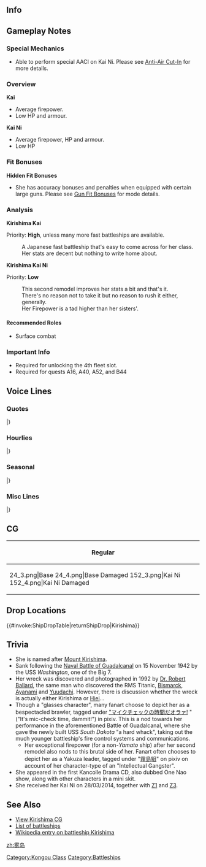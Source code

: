 ==Info==
{{KanmusuInfo|ID=024}}
{{KanmusuInfo|ID=024a}}
{{KanmusuInfo|ID=152}}

==Gameplay Notes==
===Special Mechanics===
* Able to perform special AACI on Kai Ni. Please see [[Anti-Air Cut-In]] for more details.

===Overview===
'''Kai'''
* Average firepower.
* Low HP and armour.

'''Kai Ni'''
* Average firepower, HP and armour.
* Low HP

===Fit Bonuses===
{{:{{BASEPAGENAME}}/Equipment Bonuses}}
{{clear}}

'''Hidden Fit Bonuses'''
* She has accuracy bonuses and penalties when equipped with certain large guns. Please see [[Gun Fit Bonuses]] for mode details.

===Analysis===
'''Kirishima Kai'''

Priority: '''High''', unless many more fast battleships are available.

:A Japanese fast battleship that's easy to come across for her class.
:Her stats are decent but nothing to write home about.



'''Kirishima Kai Ni'''

Priority: '''Low'''

:This second remodel improves her stats a bit and that's it.
:There's no reason not to take it but no reason to rush it either, generally.
:Her Firepower is a tad higher than her sisters'.


====Recommended Roles====
* Surface combat

===Important Info===
* Required for unlocking the 4th fleet slot.
* Required for quests A16, A40, A52, and B44

==Voice Lines==
===Quotes===
{{ShipquoteHeader}}
{{ShipquoteKai
|scenario = Introduction
|origin = マイク音量大丈夫？チェック、ワン、ツー…よし。はじめまして、私霧島です。
|translation = Is the mic volume ok? Check, one, two... alright. Nice to meet you, I'm Kirishima.
|audio = Kirishima-Introduction.ogg
}}
{{ShipquoteKai
|scenario = Library
|origin = 霧島です。姉妹艦の榛名には、頭脳は負けないわよ？
純国産高速戦艦として、奮戦するんだからっ！
現代の海自イージス艦にもその名は受け継がれたの。
|translation = I'm Kirishima. I won't lose to my sister ship Haruna in brains you know?
I'll fight hard as a genuine domestically built fast battleship!
My name has been passed down to an AEGIS ship in the current Self Defense Force.<ref>Referring to the [https://en.wikipedia.org/wiki/JDS_Kirishima JDS Kirishima].</ref>
|audio = Kirishima-Library.ogg
}}
{{ShipquoteKai
|scenario = Secretary 1
|origin = ご命令を、司令。
|translation = Your orders, Commander.
|audio = Kirishima-Secretary_1.ogg
}}
{{ShipquoteKai
|scenario = Secretary 2
|origin = さ、早くご命令を、司令。
|translation = Come on, hurry up and give me orders, Commander.
|audio = Kirishima-Secretary_2.ogg
}}
{{ShipquoteKai
|scenario = Secretary 3
|origin = そのー、何度もつつかれるのはなんでしょう。新たなコマンドなんでしょうか。
|translation = I wonder why you keep poking me. Is it a new command?
|audio = Kirishima-Secretary_3.ogg
}}
{{ShipquoteKai
|scenario = Secretary Idle
|kai = yes
|origin = マイクチェック、ワン、ツー。ワンツーワンツー、サン、シィー！…おわぁっ、やだ提督、いない間にチェックしておこうかと…
|translation = Mic check, one, two. One two, one two, three, four! ...Whoa, no, I thought I'd do some checks while you were away, Admiral...
|audio = Kirishima-Secretary_Idle.ogg
}}
{{ShipquoteKai
|scenario = Secretary (Married)
|origin = 司令の判断、さすがです。
|translation = As expected of your judgement, Commander.
|audio = Kirishima-Wedding_Line.ogg
}}
{{ShipquoteKai
|scenario = Secretary (Married)
|kai = yes
|origin = 司令、三式弾をお探しですか？んなぁぅっ、そんなところには搭載していませんし…！仕方ないですね、霧島も一緒にお探しします。
|translation = Are you looking for the Type 3 shells, Commander? Ngah, you won't find them loaded there...! It can't be helped then, I'll help you look.
|audio = KirishimaKai-Wedding_Line.mp3
}}
{{ShipquoteKai
|scenario = Wedding
|origin = 私の計算によると、戦いが終わったら、たぶん司令と私は、もしかすると、もしかすると…いえ、なんでもないの。
|translation = According to my calculations; once the fighting is over, the Commander and I can possibly... just... No, it's nothing.
|audio = Kirishima-Wedding.ogg
}}
{{ShipquoteKai
|scenario = Player's Score
|origin = 本部より電文です。
|translation = It's a telegram from headquarters.
|audio = Kirishima-Looking_At_Scores.ogg
}}
{{ShipquoteKai
|scenario = Joining the Fleet
|origin = 出撃よ！さて、どう出てくるかしら？
|translation = I'm sortieing! Now, where shall we go to?
|audio = Kirishima-Joining_A_Fleet.ogg
}}
{{ShipquoteKai
|scenario = Equipment 1
|origin = この強化により、霧島の戦闘力、向上しました。感謝しますね。<ref>Shared with Supply before Kai.</ref>
|translation = My fighting power has increased with this upgrade. I appreciate it.
|audio = Kirishima-Equipment_1.ogg
}}
{{ShipquoteKai
|scenario = Equipment 2
|origin = 私の想像以上の改造です。さすが司令、データ以上の方ですね。
|translation = This remodel has exceeded my expectations. As expected of you, Commander. You go beyond what the data suggests. 
|audio = Kirishima-Equipment_2.ogg
}}
{{ShipquoteKai
|scenario = Equipment 3
|origin = よくできました～
|translation = Good job~
|audio = Kirishima-Equipment_3.ogg
}}
{{ShipquoteKai
|scenario = Equipment 3
|kai2 = yes
|origin = ふむ、これはいいものですね。
|translation = Humph, this is something nice.
|audio = KirishimaKaiNi-Equipment_3.mp3
}}
{{ShipquoteKai
|scenario = Supply
|kai = yes
|origin = 充分かと。
|translation = Is this enough?
|audio = KirishimaKai-Supply.mp3
}}
{{ShipquoteKai
|scenario = Docking (Minor Damage)
|origin = 備えあれば、憂いなし、です。
|translation = Prepare for everything, worry about nothing.<ref>This is a Japanese proverb.</ref>
|audio = Kirishima-Docking_Minor.ogg
}}
{{ShipquoteKai
|scenario = Docking (Major Damage)
|origin = ベストタイミングでのドック入りです、さすがね。
|translation = As I predicted, this is the best timing to go into the docks.
|audio = Kirishima-Docking_Major.ogg
}}
{{ShipquoteKai
|scenario = Construction
|origin = 新しい艦船のお知らせです。
|translation = Just letting you know that there's a new warship.
|audio = Kirishima-Construction.ogg
}}
{{ShipquoteKai
|scenario = Returning from Sortie
|origin = 作戦完了、艦隊帰投します。戦果をご確認されますか？
|translation = Operation complete, the fleet has returned to port. Will you review the battle results?
|audio = Kirishima-Returning_From_Sortie.ogg
}}
{{ShipquoteKai
|scenario = Starting a Sortie
|origin = 霧島艦隊、出撃します。
|translation = Kirishima Fleet, sortieing.
|audio = Kirishima-Starting_A_Sortie.ogg
}}
{{ShipquoteKai
|scenario = Starting a Battle
|origin = さぁ、砲撃戦、開始するわよ～！
|translation = Now, let's commence shelling~!
|audio = Kirishima-Battle_Start.ogg
}}
{{ShipquoteKai
|scenario = Attack
|origin = 主砲、敵を追尾して！…撃て！
|translation = Main guns, track the enemy! ...Fire!
|audio = Kirishima-Attack.ogg
}}
{{ShipquoteKai
|scenario = Daytime Spotting/ Night Battle Attack
|origin = 距離、速度、よし！全門斉射！！
|translation = Range, speed, check! All guns fire!
|audio = Kirishima-Night_Attack.ogg
}}
{{ShipquoteKai
|scenario = Night Battle
|origin = 速度と火力…ふふ、夜戦開始よ！
|translation = Speed and firepower... Fufu, begin night battle!
|audio = Kirishima-Night_Battle.ogg
}}
{{ShipquoteKai
|scenario = MVP
|origin = 艦隊の頭脳と言われるように、頑張りますね。
|translation = I gave it my best to be called the "Brains of the Fleet".
|audio = Kirishima-MVP.ogg
}}
{{ShipquoteKai
|scenario = Minor Damage 1
|origin = はぁぁっ！
|translation = Haaah!
|audio = Kirishima-Minor_Damage_1.ogg
}}
{{ShipquoteKai
|scenario = Minor Damage 2
|origin = 痛った…そんな馬鹿な！
|translation = Ouch... No way!
|audio = Kirishima-Minor_Damage_2.ogg
}}
{{ShipquoteKai
|scenario = Major Damage
|origin = どうして…？私の戦況分析が…
|translation = Why...? My battle strategy is...
|audio = Kirishima-Major_Damage.ogg
}}
{{ShipquoteKai
|scenario = Sunk
|origin = 海の底は…意外に暖かい…の…ね…
|translation = The bottom of the sea is... surprisingly warm... huh...
|audio = Kirishima-Sunk.ogg
}}
|} <references/>

{{clear}}

===Hourlies===
{{ShipquoteHeader | type = hourly}}
{{ShipquoteKai
|scenario = 00:00 
|origin = マイクチェック、ワンツー。よし、マルマルマルマル。日付が更新されました。
|translation = Mic check, one two. Alright, 0000. The date has been updated.
|audio = Kirishima-00.ogg
}}
{{ShipquoteKai
|scenario = 01:00 
|origin = マルヒトマルマル。時報担当…これは、私霧島の得意とするところです。
|translation = 0100. Hourly announcements... are a specialty of mine.
|audio = Kirishima-01.ogg
}}
{{ShipquoteKai
|scenario = 02:00 
|origin = マルフタマルマル…っな…う、ば…あら？マイクの調子が…
|translation = 0200... Na... u, ba... Huh? The mic isn't working properly...
|audio = Kirishima-02.ogg
}}
{{ShipquoteKai
|scenario = 03:00 
|origin = マルサンマルマル。こんな深夜にマイクが壊れるなんて…あら？あ、直ってる？ちょっとー！これ、音声来てる？
|translation = 0300. For my mic to break in the middle of the night... Oh? Ah, you fixed it? Give it here! Can you hear me now?
|audio = Kirishima-03.ogg
}}
{{ShipquoteKai
|scenario = 04:00 
|origin = マルヨンマルマル。司令、マイク直りました！…司令？司令？寝てます…よね？
|translation = 0400. My mic is fixed, Commander! ...Commander? Commander? Are you... sleeping?
|audio = Kirishima-04.ogg
}}
{{ShipquoteKai
|scenario = 05:00 
|origin = マルゴーマルマル。さ、今日も張り切って参りましょう。あ、司令…ごめんなさい、起こしちゃいましたか？
|translation = 0500. Now, let's work hard today too. Ah, Commander... sorry, did I wake you?
|audio = Kirishima-05.ogg
}}
{{ShipquoteKai
|scenario = 06:00 
|origin = マルロクマルマル。朝です。爽やかな、朝ですっ！
|translation = 0600. It's morning. Such a refreshing morning!
|audio = Kirishima-06.ogg
}}
{{ShipquoteKai
|scenario = 07:00 
|origin = マルナナマルマル。司令、さぁ任務をお申し付けくださいっ！
|translation = 0700. Commander, please give me orders now!
|audio = Kirishima-07.ogg
}}
{{ShipquoteKai
|scenario = 08:00 
|origin = マルハチマルマル…し、司令？に、二度寝…でしょうか？
|translation = 0800... C-commander? A-are you... going back to sleep?
|audio = Kirishima-08.ogg
}}
{{ShipquoteKai
|scenario = 09:00 
|origin = マルキュウマルマル。司令？司令！起きてくださーいっ！！霧島困りますぅー！
|translation = 0900. Commander? Commander! Please wake up! You're giving me trouble!
|audio = Kirishima-09.ogg
}}
{{ShipquoteKai
|scenario = 10:00 
|origin = ヒトマルマルマル。時報始まって以来のピンチです。何気に軽く放置状態です！
|translation = 1000. The hourly announcements have been trouble since the start. It's because I've been treating them as something trivial!
|audio = Kirishima-10.ogg
}}
{{ShipquoteKai
|scenario = 11:00 
|origin = ヒトヒトマルマル。艦娘の皆さん、騒がないで。本日の任務は、午後からが本番です！
|translation = 1100. All you ship girls, stop making a fuss. Today's missions will be done in the afternoon!
|audio = Kirishima-11.ogg
}}
{{ShipquoteKai
|scenario = 12:00 
|origin = ヒトフタマルマル。お昼です…が、司令の休息は私、霧島がお守りします。
|translation = 1200. Lunch huh... Let me take care of your break time, Commander.
|audio = Kirishima-12.ogg
}}
{{ShipquoteKai
|scenario = 13:00 
|origin = ヒトサンマルマル。霧島、一人で昼食をいただきます。こ、これも…任務ですから…。
|translation = 1300. I'll be having lunch alone. Th-this is also... a mission...
|audio = Kirishima-13.ogg
}}
{{ShipquoteKai
|scenario = 14:00 
|origin = ヒトヨンマルマル。司令のお目覚めです。サポートは、この霧島にお任せください。
|translation = 1400. The Commander is waking up. Please leave the support to me.
|audio = Kirishima-14.ogg
}}
{{ShipquoteKai
|scenario = 15:00 
|origin = ヒトゴーマルマル。第二、第三、第四艦隊は、遠征に向かわれたしっ！
|translation = 1500. The 2nd, 3rd and 4th fleets have headed out on expeditions!
|audio = Kirishima-15.ogg
}}
{{ShipquoteKai
|scenario = 16:00 
|origin = ヒトロクマルマル。ドック、建造デッキ、不備はないわね？チェックして。
|translation = 1600. There's nothing wrong with the docks and construction decks? I'll check.
|audio = Kirishima-16.ogg
}}
{{ShipquoteKai
|scenario = 17:00 
|origin = ヒトナナマルマル。司令、ウィークリー任務も順調です。さすがですね！
|translation = 1700. Commander, the weekly missions are also coming along. Just as I predicted!
|audio = Kirishima-17.ogg
}}
{{ShipquoteKai
|scenario = 18:00 
|origin = ヒトハチマルマル…。あの娘、電気系統が弱いの？ガツン、て叩けばいいんじゃない？
|translation = 1800... That girl's electrical systems are a bit fragile huh? It just needs a nice hard smack right?<ref>Reference to USS South Dakota, where she suffered a serious power failure that rendered most of her radar, radio and guns inoperable during the [https://en.wikipedia.org/wiki/Naval_Battle_of_Guadalcanal#Second_Naval_Battle_of_Guadalcanal.2C_14.E2.80.9315_November Second Naval Battle of Guadacanal].</ref>
|audio = Kirishima-18.ogg
}}
{{ShipquoteKai
|scenario = 19:00 
|origin = ヒトキューマルマル。あら、すみません。霧島的には、理論的な考察を心掛けています。
|translation = 1900. Oh, excuse me. Personally I like to consider all the theoretical possibilities.
|audio = Kirishima-19.ogg
}}
{{ShipquoteKai
|scenario = 20:00 
|origin = フタマルマルマル。司令のサポートは、いつだってキッチリと霧島が致しますので！
|translation = 2000. I'm always ready to support you without fail, Commander!
|audio = Kirishima-20.ogg
}}
{{ShipquoteKai
|scenario = 21:00 
|origin = フタヒトマルマル。司令、そのー……分け目は、きっちりと…っ髪型の話じゃありませんって！
|translation = 2100. You need to... do this part properly, Commander... I wasn't talking about my hairstyle!<ref>She's making a pun because the word she uses "分け目" can be translated to "crisis" or "hair parting".</ref>
|audio = Kirishima-21.ogg
}}
{{ShipquoteKai
|scenario = 22:00 
|origin = フタフタマルマル。司令！？メガネを取ったら私、戦えませんっ！
|translation = 2200. Commander!? I can't fight if you take my glasses!
|audio = Kirishima-22.ogg
}}
{{ShipquoteKai
|scenario = 23:00 
|origin = フタサンマルマル。そろそろマイクチェックの時間ね。うふふっ♪
|translation = 2300. It's almost time to do the mic check. Ufufu~♪
|audio = Kirishima-23.ogg
}}
|} <references/>

{{clear}}

===Seasonal===
{{SeasonalHeaderOld}}
{{SeasonalQuote
|scenario = [[Seasonal/Valentine%27s_Day_2015|Valentine’s Day 2015]]
|origin = 甘さ良し、ほろ苦さ良し、包装良し！　よーし、大丈夫！　司令官、こちらを！
|translation = Sweetness, just right; bitterness; just right! Alright, all good! Here, Commander!
|audio = Kirishima_Valentine_Sec1.ogg
|notes = Secretary 1
}}
{{SeasonalQuote
|scenario = [[Seasonal/Valentine%27s_Day_2015|Valentine’s Day 2015]]
|origin = この私、霧島はチョコのように甘くはないわよ～？　狙い、よーし！　全門斉射！
|translation = I, Kirishima, am not as sweet as those chocolates you know? Target acquired! All guns fire!
|audio = Kirishima_Valentine_Atk.ogg
|notes = Attack
}}
{{SeasonalQuote
|scenario = [[Seasonal/White_Day_2015|White Day 2015]]
|origin =そうですね...チョコレートのお返しは、特に気にしないで下さい.ええ、特には...
|translation = Yeah.. I don’t mind getting a return gift for the chocolates. Eh, I don’t want anything in particular…
|audio = Kirishima_WhiteDay.ogg
|notes = 
}}
{{SeasonalQuote
|scenario = [[Seasonal/Second_Anniversary|2nd Anniversary]]
|origin = マイク音量大丈夫？チェック…ワン…ツー…よーし、二周年本当におめでとうございます！これからも…え？長い？
|translation = Is the mic volume OK? Check… One… Two… Alright, Congratulations on the 2nd anniversary! From now on… Eh? It’s too long?
|audio = 024_Kirishima_2ndAnniv.mp3
|notes = 
}}
{{SeasonalQuote
|scenario = [[Seasonal/Christmas_2015|Christmas 2015]]
|origin = さ、クリスマスパーティーの季節よ！パーティーの司会ではマイクが大事！もちろんマイクチェックしっかりお願いね。そう、大切です。よろしく頼みますね。
|translation = Now, it’s the time of year for a Christmas party! The mic is important to the host of the party! So please check the microphone properly. That’s right, it’s important. I’m counting on you.
|audio = Kirishima_Christmas_2015_Sec1.ogg
|notes =
}}
{{SeasonalQuote
|scenario = [[Seasonal/End_of_Year_2015|End of Year 2015]]
|origin = さぁ、師走の大掃除も張り切って行きましょう！箒、ようし！ちり取り、ようし！霧島、まずは掃き掃除から回ります！掃き掃除戦、ようい！始め！
|translation = Now, let’s get started with the December spring clean! Broom, check! Dustpan, check! I’ll start with the sweeping! Get ready! Go!
|audio = Kirishima_Year_End_2015_Sec1.ogg
|notes = 
}}
{{SeasonalQuote
|scenario = [[Seasonal/New_Year_2016|New Year 2016]]
|origin = 司令、謹賀新年、申し上げます。旧年は、大変お世話になりました。本年も、金剛型高速戦艦、どうぞよろしくお願いします。…あぁ、おみくじですか？ …末吉でした。
|translation = A very Happy New Year to you, Commander. Thank you for your care last year. Please keep taking care of the Kongou-class fast battleships this year… Ah, my fortune? …It was good luck.
|audio = Kirishima_New_Years_Day_2016.ogg
|notes = 
}}
{{SeasonalQuote
|scenario = [[Seasonal/Setsubun_2016|Setsubun 2016]]
|origin = さぁ、節分よー！今年の鬼役は誰かしら？…ふん、ふっ、成る程。よーし、射撃諸元よーし！お豆装填！節分砲撃戦、用意！てぇーっ！…ちっ、夾叉か…次弾装填！
|translation = Now, it’s Setsubun! Who is playing the Oni this year? …Hmmm, I see. Alright, ready firing solution! Beans loaded! Ready for Setsubun combat! Fireeee! …Tch, a straddle… Reload!
|audio = Kirishima_Setsubun_2016_Sec1.ogg
|notes = 
}}
{{SeasonalQuote
|scenario = [[Seasonal/Third_Anniversary|3rd Anniversary]]
|origin = マイク、音量大丈夫？チェック、ワン・ツー…よーし。本日はお日柄も良く、三周年本当におめでとうございます。これからも私たち…えぇ、なに、長い？
|translation = Is the mic volume alright? Check, one, two… Alright. I would like to offer my congratulations on the 3rd Anniversary on this wonderful day. From now on… Eh, what, it’s too long?
|audio = Kirishima_3rd_Anniversary_Sec1.mp3
|notes = 
}}
{{SeasonalQuote
|scenario = [[Seasonal/Saury_2016|Saury Festival 2016]]
|origin = お姉さま、如何な秋刀魚漁支援とはいえ、その装備は…。…探照灯だけをそんなに積んでも……。そうですね、随伴艦の水雷戦隊に見張り員の増員や、魚群探知機をお願いしましょう。
|translation = Even though you say you’re going to support the saury fishing, onee-sama; that equipment is… That’s right, let’s ask the accompanying torpedo squadron to increase the number of lookouts and bring fishfinders.
|audio = Kirishima_Sec1_Saury_2016.mp3
|notes = 
}}
{{SeasonalQuote
|scenario = [[Seasonal/Fourth_Anniversary|4th Anniversary]]
|origin = マイク音量大丈夫？チェック、ワン、ツー…ワン、ツー、ワン、ツー…よーし。…はぁー…本日はお日柄もよく、四周年本当におめでとうございます。これからも、私達金剛型高速戦艦を…えぇ？また、長い？
|translation = Is the mic volume alright? Check, one two… one, two, one, two… Alright. …*deep breath*… Today is a good day, my sincerest congratulations on the 4th Anniversary. We Kongou-class fast battleships hope you’ll continue to… Eh? It’s still too long? 
|audio = Kirishima_4th_Anniversary_Sec1_2017.mp3
|notes = 
}}
{{SeasonalQuote
|scenario = [[Seasonal/Fifth_Anniversary|5th Anniversary]]
|origin = マイク音量大丈夫？チェック、ワン、ツー。よし。ふぅ、はぁー、艦隊五周年、本当におめでとうございます！これからも一緒…えぇ、何、巻きで？
|translation = Is the mic volume alright? Check, one, two. Alright. *deep breath*, *exhale*,  A huge congratulations on the fleet’s 5th Anniversary! Please continue to… Eh, what, wrap it up?
|audio = Kirishima_5th_Anniversary_Sec1.mp3
|notes = 
}}
{{SeasonalQuote
|scenario = [[Seasonal/Late_Autumn_2018|Late Autumn 2018]]
|origin = 鎮守府祭りですか？そうなると、食べ物の屋台の充実が大切ですね？わかりました。霧島が、F作業で調達します。
|translation = Is it a Naval Base Festival? That means it's important that we keep the food stalls supplied right? I understand. I'll procure some food through some F-work.
|audio = Kirishima_Late_Autumn_2018_Sec1.mp3
|notes = 
}}
{{SeasonalQuote
|scenario = [[Seasonal/Setsubun_2019|Setsubun 2019]]
|origin = ほぉー、Gangutとやら。面白い。受けてたと。主砲、撃ち方良い！節分弾装填！ひっきつけろう……今、てーっ！！
|translation = Hmmm, it's Gangut. Interesting. I'll take her on. Main guns, make ready! Load Setsubun ammo! Take aim... Now, fire!	
|audio = Kirishima_Setsubun_2019_Sec2.mp3
|notes = Secretary 2
}}
{{SeasonalQuote
|scenario = [[Seasonal/Sixth_Anniversary|6th Anniversary]]
|origin = マイク音量大丈夫？チェック、ワン、ツー。よーし。はあぁー。艦隊六周年、まことにおめでとうございます。これからも、金剛型戦艦一丸となって…えぇ、次の予定が？
|translation = Is the mic's volume alright? Check, one, two. Alriiight. *deep breath* Congratulations on the fleet's 6th Anniversary. From now on, all of the Kongou-class battleships... Eh, it's the next person's turn?
|audio = Kirishima_6th_Anniversary_Sec1.mp3
|notes = 
}}
{{SeasonalQuote
|scenario = [[Seasonal/Seventh_Anniversary|7th Anniversary 2020]]
|origin = マイク音量大丈夫？チェック、ワン、ツー。よーし。はあぁー。艦隊七周年、まことにおめでとうございます。これからも、一層の努力を重ね、天佑を…えぇ、長い？
|translation = Is the mic's volume alright? Check, one, two. Alright. *deep breath* Congratulations on the fleet's 7th Anniversary. We will continue giving our all, with heaven's will... Eh, it's too long?
|audio = Kirishima_7th_Anniversary_Secretary_1.mp3
|notes = 
}}
|}<references/>

{{clear}}

===Misc Lines===
{{SeasonalHeaderOld}}
{{SeasonalQuote
|scenario = [[Seasonal/Final_Battle|Eve of the Final Battle 2018]]
|origin = 泊地の艦隊に緊張感が…作戦前の雰囲気ですね。
|translation = The fleet in port looks so tense… This is the mood before an operation.
|audio = Kirishima_Kantai_Kessen_2018_Sec2.mp3
|notes = Secretary 2
}}
{{SeasonalQuote
|scenario = [[Seasonal/Final_Battle|Final Battle 2018]]
|origin = 艦隊に勝利を…司令…
|translation = Bring victory to the fleet… Commander…
|audio = Kirishima_Kantai_Kessen_2018_Sec2b.mp3
|notes = Secretary 2
}}
{{SeasonalQuote
|scenario = [[Winter_2018_Event|Final Battle 2018]]
|origin = 第十一戦隊、戦艦霧島、洗浄に突入する！これより突撃を敢行！第一遊撃部隊を援護する！ってー！
|translation = BatDiv11 battleship Kirishima, charging onto the battlefield! We’ll now carry out the attack! Support the 1st Striking Force! Fire!
|audio = Kirishima-FriendFleet.mp3
|notes = Friend Fleet line
}}
{{SeasonalQuote
|scenario = [[Spring 2019 Event]]
|origin = 第十一戦隊、戦艦霧島、戦場に突入する。これより友軍を援護する。うってー！
|translation = BatDiv11, battleship Kirishima, charging onto the battlefield. We'll now support the allied forces. FIRE!
|audio = KirishimaKai2-Friend_Fleet_1.mp3
|notes = Friend Fleet Line
}}
{{SeasonalQuote
|scenario = [[Spring 2019 Event]]
|origin = 霧島、了解。主砲、撃ち方始め！うってー！
|translation = Kirishima, acknowledging. Main guns, make ready! FIRE!
|audio = KirishimaKai2-Friend_Fleet_2.mp3
|notes = Friend Fleet Line
}}
|}<references/>

{{clear}}

==CG==
{| class="mw-collapsible mw-collapsed wikitable" style="width: 100%;"
!Regular
|-
|<gallery>
24_3.png|Base
24_4.png|Base Damaged
152_3.png|Kai Ni
152_4.png|Kai Ni Damaged
</gallery>
|}

== Drop Locations ==
{{#invoke:ShipDropTable|returnShipDrop|Kirishima}}

==Trivia==
*She is named after [http://en.wikipedia.org/wiki/Mount_Kirishima Mount Kirishima].
*Sank following the [http://en.wikipedia.org/wiki/Naval_Battle_of_Guadalcanal Naval Battle of Guadalcanal] on 15 November 1942 by the USS ''Washington'', one of the Big 7.
*Her wreck was discovered and photographed in 1992 by [http://en.wikipedia.org/wiki/Robert_Ballard Dr. Robert Ballard], the same man who discovered the RMS Titanic, [[Bismarck]], [[Ayanami]] and [[Yuudachi]]. However, there is discussion whether the wreck is actually either Kirishima or [[Hiei]]...
*Though a "glasses character", many fanart choose to depict her as a bespectacled brawler, tagged under [http://dic.pixiv.net/a/%E3%83%9E%E3%82%A4%E3%82%AF%E3%83%81%E3%82%A7%E3%83%83%E3%82%AF%E3%81%AE%E6%99%82%E9%96%93%E3%81%A0%E3%82%AA%E3%83%A9%E3%82%A1%21 "マイクチェックの時間だオラァ!] " ("It's mic-check time, dammit!") in pixiv. This is a nod towards her performance in the aforementioned Battle of Guadalcanal, where she gave the newly built USS ''South Dakota'' "a hard whack", taking out the much younger battleship's fire control systems and communications.
**Her exceptional firepower (for a non-''Yamato'' ship) after her second remodel also nods to this brutal side of her. Fanart often chooses to depict her as a Yakuza leader, tagged under "[http://dic.pixiv.net/a/%E9%9C%A7%E5%B3%B6%E7%B5%84 霧島組]" on pixiv on account of her character-type of an "Intellectual Gangster".
*She appeared in the first Kancolle Drama CD, also dubbed One Nao show, along with other characters in a mini skit.
*She received her Kai Ni on 28/03/2014, together with [[Z1]] and [[Z3]].

==See Also==
*[[Kirishima/Gallery|View Kirishima CG]]
*[[EliteBB|List of battleships]]
*[[wikipedia:Japanese_battleship_Kirishima|Wikipedia entry on battleship Kirishima]]
{{shiplist}}
[[zh:雾岛]]
[[Category:Kongou Class]]
[[Category:Battleships]]